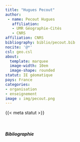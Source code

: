 ```yaml
---
title: "Hugues Pecout"
author: 
 - name: Pecout Hugues
   affiliation:  
   - UMR Géographie-Cités 
   - CNRS
affiliation: CNRS   
bibliography: biblio/pecout.bib
nocite: '@*'
csl: geo.csl
about:
  template: marquee
  image-width: 10em
  image-shape: rounded
statut: IE géomatique
pays: France
categories: 
- organisation
- enseignement
image : img/pecout.png
---
```


{{< meta statut >}}

</br>

##### Bibliographie

::: {#refs}
:::

